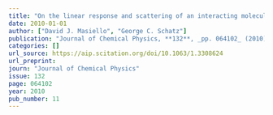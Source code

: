 ```yaml
---
title: "On the linear response and scattering of an interacting molecule-metal system"
date: 2010-01-01
author: ["David J. Masiello", "George C. Schatz"]
publication: "Journal of Chemical Physics, **132**, _pp. 064102_ (2010)."
categories: []
url_source: https://aip.scitation.org/doi/10.1063/1.3308624
url_preprint: 
journ: "Journal of Chemical Physics"
issue: 132
page: 064102
year: 2010
pub_number: 11
---
```

